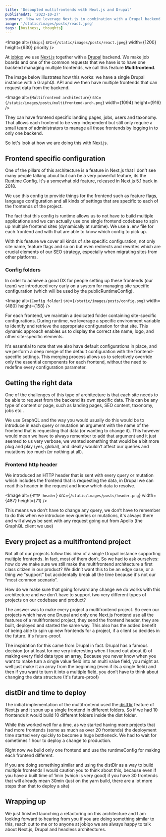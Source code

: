 ```yaml
---
title: 'Decoupled multifrontends with Next.js and Drupal'
publishedAt: '2023-10-27'
summary: 'How we leverage Next.js in combination with a Drupal backend to create multifrontend projects, allowing independent frontends managed by a single backend'
image: '/static/images/posts/react.jpeg'
tags: [business, thoughts]
---
```


<Image
  alt={`Ships`}
  src={`/static/images/posts/react.jpeg`}
  width={1200}
  height={630}
  priority
/>

At [jobiqo](https://www.jobiqo.com/) we use [Next.js](https://nextjs.org/) together with a [Drupal](https://www.drupal.org/) backend. We make job boards and one of the common requests that we have is to have one backend managing multiple frontends, we call this feature **Multifrontend**.

The image below illustrates how this works: we have a single Drupal instance with a GraphQL API and we then have multiple frontends that can request data from the backend.

<Image
  alt={`Multifrontend architecture`}
  src={`/static/images/posts/multifrontend-arch.png`}
  width={1094}
  height={916}
/>

They can have frontend specific landing pages, jobs, users and taxonomy. That allows each frontend to be very independent but still only require a small team of administrators to manage all those frontends by logging in to only one backend.

So let's look at how we are doing this with Next.js.

## Frontend specific configuration

One of the pillars of this architecture is a feature in Next.js that I don't see many people talking about but can be a very powerful feature, its the [Runtime Config](https://nextjs.org/docs/pages/api-reference/next-config-js/runtime-configuration). It's a somewhat old feature, released in [Next.js 5.1](https://nextjs.org/blog/next-5-1) back in 2018.

We use this config to provide things for the frontend such as feature flags, language configuration and all kinds of settings that are specific to each of the frontends of the project.

The fact that this config is runtime allows us to not have to build multiple applications and we can actually use one single frontend codebase to spin up multiple frontend sites (dynamically at runtime). We use a .env file for each frontend and with that are able to know which config to pick up.

With this feature we cover all kinds of site specific configuration, not only site name, feature flags and so on but even redirects and rewrites which are crucial elements of our SEO strategy, especially when migrating sites from other platforms.

### Config folders

In order to achieve a good DX for people setting up these frontends (our team) we introduced very early on a system for managing site specific configuration (which will be used by the publicRuntimeConfig).

<Image
  alt={`Config folder`}
  src={`/static/images/posts/config.png`}
  width={480}
  height={158}
/>

For each frontend, we maintain a dedicated folder containing site-specific configurations. During runtime, we leverage a specific environment variable to identify and retrieve the appropriate configuration for that site. This dynamic approach enables us to display the correct site name, logo, and other site-specific elements.

It's essential to note that we also have default configurations in place, and we perform a deep merge of the default configuration with the frontend-specific settings. This merging process allows us to selectively override only the essential components for each frontend, without the need to redefine every configuration parameter.

## Getting the right data

One of the challenges of this type of architecture is that each site needs to be able to request from the backend its own specific data. This can be any type of content or page, such as landing pages, SEO content, taxonomy, jobs etc..

We use GraphQL and the way you would usually do this would be to introduce in each query or mutation an argument with the name of the frontend that is requesting that data (or wanting to change it). This however would mean we have to always remember to add that argument and it just seemed to us very verbose, we wanted something that would be a bit more plug and play (yes, global), and ideally wouldn’t affect our queries and mutations too much (or nothing at all).

### Frontend http header

We introduced an HTTP header that is sent with every query or mutation which includes the frontend that is requesting the data, in Drupal we can read this header in the request and know which data to resolve.

<Image
  alt={`HTTP header`}
  src={`/static/images/posts/header.png`}
  width={487}
  height={71}
/>

This means we don’t have to change any query, we don’t have to remember to do this when we introduce new queries or mutations, it's always there and will always be sent with any request going out from Apollo (the GraphQL client we use)

## Every project as a multifrontend project

Not all of our projects follow this idea of a single Drupal instance supporting multiple frontends. In fact, most of them don’t. So we had to ask ourselves: how do we make sure we still make the multifrontend architecture a first class citizen in our product? We didn’t want this to be an edge case, or a thing we "support" but accidentally break all the time because it's not our “most common scenario”.

How do we make sure that going forward any change we do works with this architecture and we don’t have to support two very different types of projects on our codebase and product?

The answer was to make every project a multifrontend project. So even our projects which have one Drupal and only one Next.js frontend use all the features of a multifrontend project, they send the frontend header, they are built, deployed and started the same way. This also has the added benefit of being able to spin up new frontends for a project, if a client so decides in the future. It's future-proof.

The inspiration for this came from Drupal in fact. Drupal has a famous decision (or at least for me very interesting when I found out about it) of making every field data type an array, Because you never know when you want to make turn a single value field into an multi value field, you might as well just make it an array from the beginning (even if its a single field) and then if you want to turn it into a multiple field, you don’t have to think about changing the data structure (It's future-proof)

## distDir and time to deploy

The initial implementation of the multifrontend used the [distDir](https://nextjs.org/docs/pages/api-reference/next-config-js/distDir) feature of Next.js and it spun up a single frontend in different folders. So if we had 10 frontends it would build 10 different folders inside the dist folder.

While this worked well for a time, as we started having more projects that had more frontends (some as much as over 20 frontends) the deployment time started very quickly to become a huge bottleneck. We had to wait for sometimes 1 hour to deploy a change to production.

Right now we build only one frontend and use the runtimeConfig for making each frontend different.

If you are doing something similar and using the distDir as a way to build multiple frontends I would caution you to think about this, because even if you have a built time of 1min (which is very good) if you have 30 frontends that will already mean 30min (just on the yarn build, there are a lot more steps than that to deploy a site)

## Wrapping up

We just finished launching a refactoring on this architecture and I am looking forward to hearing from you if you are doing something similar to this, reach out to me or to anyone at jobiqo we are always happy to talk about Next.js, Drupal and headless architectures.
